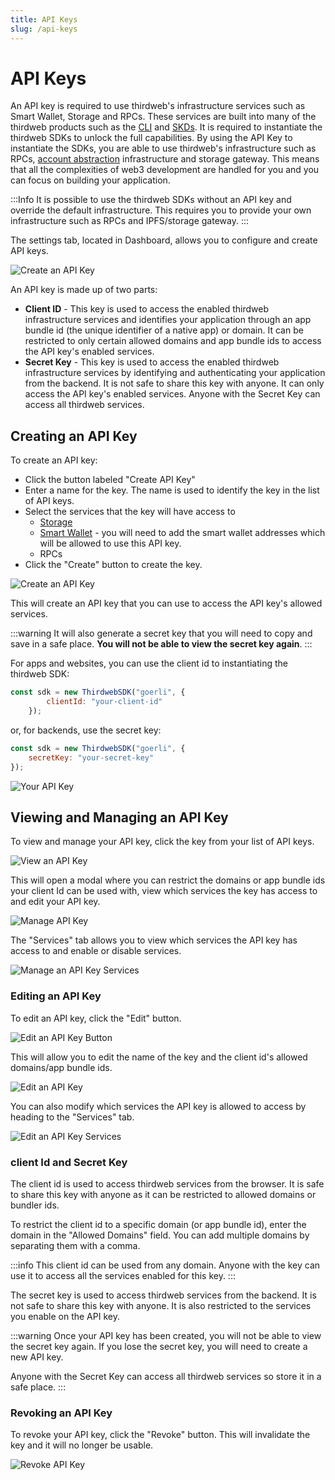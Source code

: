 ```yaml
---
title: API Keys
slug: /api-keys
---
```


# API Keys

An API key is required to use thirdweb's infrastructure services such as Smart Wallet, Storage and RPCs. These services are built into many of the thirdweb products such as the [CLI](/cli) and [SKDs](/sdk).
It is required to instantiate the thirdweb SDKs to unlock the full capabilities. By using the API Key to instantiate the SDKs, you are able to use thirdweb's infrastructure such as RPCs, [account abstraction](/glossary/smart-wallet) infrastructure and storage gateway.
This means that all the complexities of web3 development are handled for you and you can focus on building your application.

:::Info
It is possible to use the thirdweb SDKs without an API key and override the default infrastructure. This requires you to provide your own infrastructure such as RPCs and IPFS/storage gateway.
:::

The settings tab, located in Dashboard, allows you to configure and create API keys. 

![Create an API Key](/assets/dashboard/settings-tab.png)

An API key is made up of two parts:

- **Client ID** - This key is used to access the enabled thirdweb infrastructure services and identifies your application through an app bundle id (the unique identifier of a native app) or domain. It can be restricted to only certain allowed domains and app bundle ids to access the API key's enabled services.
- **Secret Key** - This key is used to access the enabled thirdweb infrastructure services by identifying and authenticating your application from the backend. It is not safe to share this key with anyone. It can only access the API key's enabled services. Anyone with the Secret Key can access all thirdweb services.

## Creating an API Key

To create an API key:

- Click the button labeled "Create API Key"
- Enter a name for the key. The name is used to identify the key in the list of API keys. 
- Select the services that the key will have access to
    - [Storage](/storage)
    - [Smart Wallet](/wallet/smart-wallet) - you will need to add the smart wallet addresses which will be allowed to use this API key.
    - RPCs
- Click the "Create" button to create the key.

![Create an API Key](/assets/dashboard/create-api-key.png)

This will create an API key that you can use to access the API key's allowed services.

:::warning
It will also generate a secret key that you will need to copy and save in a safe place. **You will not be able to view the secret key again**.
:::

For apps and websites, you can use the client id to instantiating the thirdweb SDK:

```javascript
const sdk = new ThirdwebSDK("goerli", {
        clientId: "your-client-id"
    });
```

or, for backends, use the secret key:

```javascript
const sdk = new ThirdwebSDK("goerli", {
    secretKey: "your-secret-key"
});
```

![Your API Key](/assets/dashboard/your-api-key.png)

## Viewing and Managing an API Key

To view and manage your API key, click the key from your list of API keys. 

![View an API Key](/assets/dashboard/view-api-key.png)

This will open a modal where you can restrict the domains or app bundle ids your client Id can be used with, view which services the key has access to and edit your API key.

![Manage API Key](/assets/dashboard/manage-api-key.png)

The "Services" tab allows you to view which services the API key has access to and enable or disable services.

![Manage an API Key Services](/assets/dashboard/manage-services-api-key.png)

### Editing an API Key

To edit an API key, click the "Edit" button. 

![Edit an API Key Button](/assets/dashboard/edit-api-key-highlighted.png)

This will allow you to edit the name of the key and the client id's allowed domains/app bundle ids.

![Edit an API Key](/assets/dashboard/edit-api-key.png)

You can also modify which services the API key is allowed to access by heading to the "Services" tab.

![Edit an API Key Services](/assets/dashboard/edit-api-key-services.png)

### client Id and Secret Key

The client id is used to access thirdweb services from the browser. It is safe to share this key with anyone as it can be restricted to allowed domains or bundler ids. 

To restrict the client id to a specific domain (or app bundle id), enter the domain in the "Allowed Domains" field. You can add multiple domains by separating them with a comma.

:::info
This client id can be used from any domain. Anyone with the key can use it to access all the services enabled for this key.
:::

The secret key is used to access thirdweb services from the backend. It is not safe to share this key with anyone. It is also restricted to the services you enable on the API key. 

:::warning
Once your API key has been created, you will not be able to view the secret key again. If you lose the secret key, you will need to create a new API key.

Anyone with the Secret Key can access all thirdweb services so store it in a safe place.
:::

### Revoking an API Key

To revoke your API key, click the "Revoke" button. This will invalidate the key and it will no longer be usable.

![Revoke API Key](/assets/dashboard/revoke-api-key.png)
